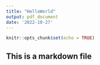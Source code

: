 ```yaml
---
title: "HelloWorld"
output: pdf_document
date: '2022-10-27'
---
```


```r
knitr::opts_chunk$set(echo = TRUE)
```

## This is a markdown file
